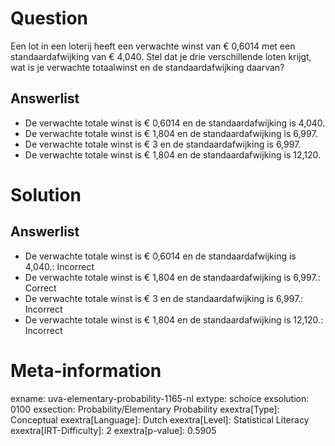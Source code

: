Question
========

Een lot in een loterij heeft een verwachte winst van € 0,6014 met een
standaardafwijking van € 4,040. Stel dat je drie verschillende loten
krijgt, wat is je verwachte totaalwinst en de standaardafwijking
daarvan?

Answerlist
----------

* De verwachte totale winst is € 0,6014 en de standaardafwijking is 4,040.
* De verwachte totale winst is € 1,804 en de standaardafwijking is 6,997.
* De verwachte totale winst is € 3 en de standaardafwijking is 6,997.
* De verwachte totale winst is € 1,804 en de standaardafwijking is 12,120.

Solution
========

Answerlist
----------

* De verwachte totale winst is € 0,6014 en de standaardafwijking is 4,040.: Incorrect
* De verwachte totale winst is € 1,804 en de standaardafwijking is 6,997.: Correct
* De verwachte totale winst is € 3 en de standaardafwijking is 6,997.: Incorrect
* De verwachte totale winst is € 1,804 en de standaardafwijking is 12,120.: Incorrect

Meta-information
================
exname: uva-elementary-probability-1165-nl
extype: schoice
exsolution: 0100
exsection: Probability/Elementary Probability 
exextra[Type]: Conceptual
exextra[Language]: Dutch
exextra[Level]: Statistical Literacy
exextra[IRT-Difficulty]: 2
exextra[p-value]: 0.5905
